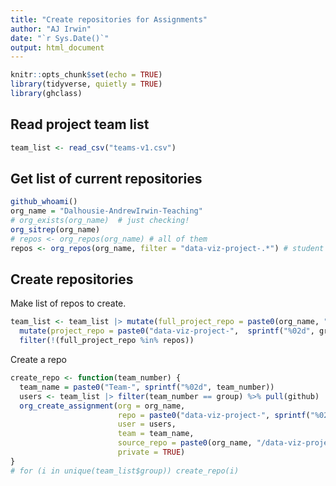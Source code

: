 ```yaml
---
title: "Create repositories for Assignments"
author: "AJ Irwin"
date: "`r Sys.Date()`"
output: html_document
---
```


```r
knitr::opts_chunk$set(echo = TRUE)
library(tidyverse, quietly = TRUE)
library(ghclass)
```

## Read project team list


```r
team_list <- read_csv("teams-v1.csv")
```


## Get list of current repositories

```r
github_whoami()
org_name = "Dalhousie-AndrewIrwin-Teaching"
# org_exists(org_name)  # just checking!
org_sitrep(org_name)
# repos <- org_repos(org_name) # all of them
repos <- org_repos(org_name, filter = "data-viz-project-.*") # student assignment repositories
```

## Create repositories

Make list of repos to create.

```r
team_list <- team_list |> mutate(full_project_repo = paste0(org_name, "/", "data-viz-project-", sprintf("%02d", group))) |>
  mutate(project_repo = paste0("data-viz-project-",  sprintf("%02d", group))) |>
  filter(!(full_project_repo %in% repos))
```

Create a repo

```r
create_repo <- function(team_number) {
  team_name = paste0("Team-", sprintf("%02d", team_number))
  users <- team_list |> filter(team_number == group) %>% pull(github)
  org_create_assignment(org = org_name,
                        repo = paste0("data-viz-project-", sprintf("%02d", team_number)),
                        user = users,
                        team = team_name,
                        source_repo = paste0(org_name, "/data-viz-project"),
                        private = TRUE)
}
# for (i in unique(team_list$group)) create_repo(i)
```


